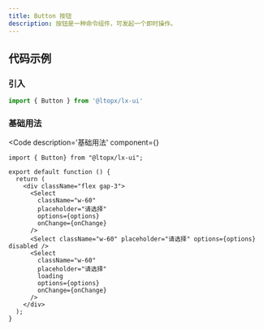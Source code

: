 ```yaml
---
title: Button 按钮
description: 按钮是一种命令组件，可发起一个即时操作。
---
```



## 代码示例

### 引入

```js copy
import { Button } from '@ltopx/lx-ui'
```

### 基础用法

<Code 
  description='基础用法' 
  component={<Basic />}
>
  ```tsx filename="select.tsx" copy
  import { Button} from "@ltopx/lx-ui";

  export default function () {
    return (
      <div className="flex gap-3">
        <Select
          className="w-60"
          placeholder="请选择"
          options={options}
          onChange={onChange}
        />
        <Select className="w-60" placeholder="请选择" options={options} disabled />
        <Select
          className="w-60"
          placeholder="请选择"
          loading
          options={options}
          onChange={onChange}
        />
      </div>
    ); 
  }
  ```
</Code>